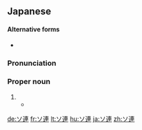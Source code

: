 ==Japanese==
{{ja-kanjitab|れん|yomi=o|sort=それん}}

====Alternative forms====
* {{qualifier|rare}} {{ja-l|蘇連}}

===Pronunciation===
{{ja-pron|acc=a|ソれん}}

===Proper noun===
{{ja-pos|proper|ソれん}}

# {{short for|ソビエト連邦||the [[Soviet Union]]|tr=Sobieto Renpou|lang=ja|sort=それん}}
#* {{quote-book|author={{w|Motohiro Katou}}|title={{w|Q.E.D. 証明終了|{{lang|ja|Q.E.D. 証明終了}}|lang=ja}}|trans-title={{w|Q.E.D. (manga)|Q.E.D. Quod Erat Demonstrandum}}|location=Tokyo|publisher=Kodansha|date=September 16 1999|isbn=4-06-333696-4|volume=4|page=90|passage={{ja-usex|'''ソ連'''が崩%壊して東%西%冷%戦は終わったんだ|'''^ソれん''' が ほう%かいして ^とう%ざい% ^れい%せん は おわったんだ|It's 'cuz the '''Soviet Union''' collapsed and the Cold War ended}}|chapter={{lang|ja|ヤコブの階段}}|trans-chapter=Jacob's Ladder|language=Japanese}}

[[de:ソ連]]
[[fr:ソ連]]
[[lt:ソ連]]
[[hu:ソ連]]
[[ja:ソ連]]
[[zh:ソ連]]